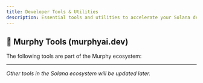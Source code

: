 ```yaml
---
title: Developer Tools & Utilities
description: Essential tools and utilities to accelerate your Solana development
---
```


## 🚀 Murphy Tools (murphyai.dev)

The following tools are part of the Murphy ecosystem:

<Cards>
  <Card
    title="Murphy Onchainkit"
    href="https://onchainkit.murphyai.dev/"
    description="A powerful and developer-friendly Kit for building decentralized applications on Solana. Simplify blockchain interactions, accelerate development, and unlock the full potential of the Solana ecosystem."
  />
  <Card
    title="Murphy Wizard"
    href="https://wizard.murphyai.dev/"
    description="Helps you build Solana programs faster with pre-built templates."
  />
</Cards>

---

_Other tools in the Solana ecosystem will be updated later._
